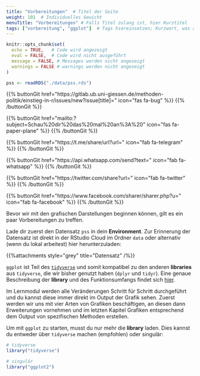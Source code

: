```yaml
---
title: "Vorbereitungen"  # Titel der Seite
weight: 101  # Individuelles Gewicht 
menuTitle: "Vorbereitungen" # Falls Titel zulang ist, hier Kurztitel
tags: ["vorbereitung", "ggplot"]  # Tags hiereinsetzen; Kurzwort, was auf der Seite passsiert
---
```

```r
knitr::opts_chunk$set(
  echo = TRUE,   # Code wird angezeigt
  eval = FALSE,  # Code wird nicht ausgeführt
  message = FALSE, # Messages werden nicht angezeigt
  warnings = FALSE # warnings werden nicht angezeigt
)

pss <- readRDS("./data/pss.rds")
```

{{% buttonGit href=\"https\:\/\/gitlab.ub.uni-giessen.de\/methoden-politik\/einstieg-in-r\/issues\/new?issue[title]=\" icon=\"fas fa-bug\" %}} {{% /buttonGit %}} 

{{% buttonGit href=\"mailto\:?subject=Schau\%20dir\%20das\%20mal\%20an\%3A\%20\" icon=\"fas fa-paper-plane\" %}} {{% /buttonGit %}}

{{% buttonGit href=\"https\:\/\/t.me\/share\/url?url=\" icon=\"fab fa-telegram\" %}} {{% /buttonGit %}}

{{% buttonGit href=\"https\:\/\/api.whatsapp.com\/send?text=\" icon=\"fab fa-whatsapp\" %}} {{% /buttonGit %}}

{{% buttonGit href=\"https\:\/\/twitter.com\/share?url=\" icon=\"fab fa-twitter\" %}} {{% /buttonGit %}}

{{% buttonGit href=\"https\:\/\/www.facebook.com\/sharer\/sharer.php?u=\" icon=\"fab fa-facebook\" %}} {{% /buttonGit %}}

Bevor wir mit den grafischen Darstellungen beginnen können, gilt es ein paar Vorbereitungen zu treffen. 

Lade dir zuerst den Datensatz `pss` in dein **Environment**. Zur Erinnerung der Datensatz ist direkt in der RStudio Cloud im Ordner `data` oder alternativ (wenn du lokal arbeitest) hier herunterzuladen:

{{%attachments style=\"grey\" title=\"Datensatz\" /%}}

`ggplot` ist Teil des [`tidyverse`](https://www.tidyverse.org) und somit kompatibel zu den anderen **libraries** aus `tidyverse`, die wir bisher genutzt haben (`dplyr` und `tidyr`). Eine genaue Beschreibung der **library** und des Funktionsumfangs findet sich [hier](https://ggplot2.tidyverse.org).

Im Lernmodul werden alle Veränderungen Schritt für Schritt durchgeführt und du kannst diese immer direkt im Output der Grafik sehen. Zuerst werden wir uns mit vier Arten von Grafiken beschäftigen, an diesen dann Erweiterungen vornehmen und im letzten Kapitel Grafiken entsprechend dem Output von spezifischen Methoden erstellen. 

Um mit `ggplot` zu starten, musst du nur mehr die **library** laden. Dies kannst du entweder über `tidyverse` machen (empfohlen) oder singulär:

```r
# tidyverse
library("tidyverse")

# singulär
library("ggplot2")
```


